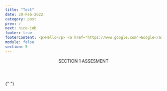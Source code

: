 ```yaml
---
title: "Test"
date: 20-Feb-2022
category: post
prev: /
next: nice-job
footer: true
footerContent: <p>Hello</p> <a href="https://www.google.com">Google</a>
module: false
section: 5
---
```


<Header>
  SECTION 1<span className="text-red"> ASSESMENT</span>
</Header>

{" "}

<Quiz
  title="What kinds of cells does HIV infect?"
  options="Red Blood cells 23
  Platelets
  White blood cells"
  answer="2"
  response="HIV infects helper T cells, which are a kind of white blood cell in the immune system<sup>1</sup>."
/>
